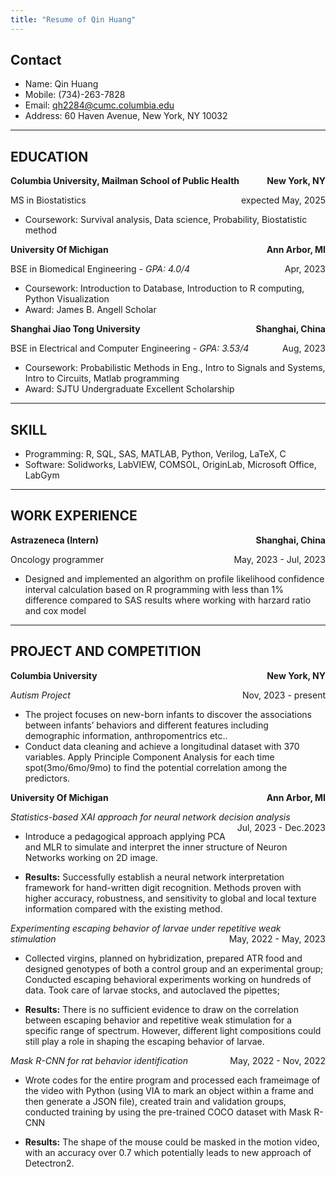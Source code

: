 ```yaml
---
title: "Resume of Qin Huang"
---
```


## Contact

-   Name: Qin Huang
-   Mobile: (734)-263-7828
-   Email: [qh2284\@cumc.columbia.edu](mailto:qh2284@cumc.columbia.edu){.email}
-   Address: 60 Haven Avenue, New York, NY 10032

------------------------------------------------------------------------

## EDUCATION

**Columbia University, Mailman School of Public Health** <span style="float: right; font-weight: bold;">New York, NY</span>

MS in Biostatistics <div style="text-align: right; float: right;">expected May, 2025</div>

-   Coursework: Survival analysis, Data science, Probability, Biostatistic method

**University Of Michigan** <span style="float: right; font-weight: bold;">Ann Arbor, MI</span>

BSE in Biomedical Engineering   - *GPA: 4.0/4* <div style="text-align: right; float: right;">Apr, 2023</div>

- Coursework: Introduction to Database, Introduction to R computing, Python Visualization
- Award: James B. Angell Scholar

**Shanghai Jiao Tong University** <span style="float: right; font-weight: bold;">Shanghai, China</span>

BSE in Electrical and Computer Engineering   - *GPA: 3.53/4* <div style="text-align: right; float: right;">Aug, 2023</div>

- Coursework: Probabilistic Methods in Eng., Intro to Signals and Systems, Intro to Circuits, Matlab programming
- Award: SJTU Undergraduate Excellent Scholarship

------------

## SKILL
- Programming: R, SQL, SAS, MATLAB, Python, Verilog, LaTeX, C
- Software: Solidworks, LabVIEW, COMSOL, OriginLab, Microsoft Office, LabGym

-------------

## WORK EXPERIENCE
**Astrazeneca (Intern)** <span style="float: right; font-weight: bold;">Shanghai, China</span>

Oncology programmer <div style="text-align: right; float: right;">May, 2023 - Jul, 2023</div>

- Designed and implemented an algorithm on profile likelihood confidence interval calculation based on R programming with less than 1% difference compared to SAS results where working with harzard ratio and cox model

-------------

## PROJECT AND COMPETITION
**Columbia University** <span style="float: right; font-weight: bold;">New York, NY</span>

<i>Autism Project </i> <span style="float: right;">Nov, 2023 - present</span>

- The project focuses on new-born infants to discover the associations between infants’ behaviors and different features including demographic information, anthropomentrics etc..
- Conduct data cleaning and achieve a longitudinal dataset with 370 variables. Apply Principle Component Analysis for each time spot(3mo/6mo/9mo) to find the potential correlation among the predictors.

**University Of Michigan** <span style="float: right; font-weight: bold;">Ann Arbor, MI</span>

<i>Statistics-based XAI approach for neural network decision analysis</i> <span style="float: right;">Jul, 2023 - Dec.2023</span>

- Introduce a pedagogical approach applying PCA and MLR to simulate and interpret the inner structure of Neuron Networks working on 2D image.

- **Results:** Successfully establish a neural network interpretation framework for hand-written digit recognition. Methods proven with higher accuracy, robustness, and sensitivity to global and local texture information compared with the existing method.

<i>Experimenting escaping behavior of larvae under repetitive weak stimulation</i> <span style="float: right;">May, 2022 - May, 2023</span>

- Collected virgins, planned on hybridization, prepared ATR food and designed genotypes of both a control group and an experimental group; Conducted escaping behavioral experiments working on hundreds of data. Took care of larvae stocks, and autoclaved the pipettes;

- **Results:** There is no sufficient evidence to draw on the correlation between escaping behavior and repetitive weak stimulation for a specific range of spectrum. However, different light compositions could still play a role in shaping the escaping behavior of larvae.

<i>Mask R-CNN for rat behavior identification</i> <span style="float: right;">May, 2022 - Nov, 2022</span>

- Wrote codes for the entire program and processed each frameimage of the video with Python (using VIA to mark an object within a frame and then generate a JSON file), created train and validation groups, conducted training by using the pre-trained COCO dataset with Mask R-CNN

- **Results:** The shape of the mouse could be masked in the motion video, with an accuracy over 0.7 which potentially leads to new approach of Detectron2.





